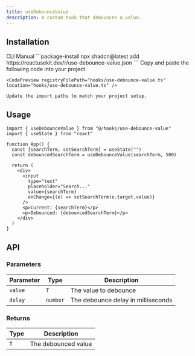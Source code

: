 ```yaml
---
title: useDebounceValue
description: A custom hook that debounces a value.
---
```


## Installation

<CodeTabs>
  <TabsList>
    <TabsTrigger value="cli">CLI</TabsTrigger>
    <TabsTrigger value="manual">Manual</TabsTrigger>
  </TabsList>
  
  <TabsContent value="cli">
    ```package-install
    npx shadcn@latest add https://reactusekit.dev/r/use-debounce-value.json
    ```
  </TabsContent>

  <TabsContent value="manual">
    Copy and paste the following code into your project.

    <CodePreview registryFilePath="hooks/use-debounce-value.ts" location="hooks/use-debounce-value.ts" />

    Update the import paths to match your project setup.

  </TabsContent>
</CodeTabs>

## Usage

```tsx
import { useDebounceValue } from "@/hooks/use-debounce-value"
import { useState } from "react"

function App() {
  const [searchTerm, setSearchTerm] = useState("")
  const debouncedSearchTerm = useDebounceValue(searchTerm, 500)

  return (
    <div>
      <input
        type="text"
        placeholder="Search..."
        value={searchTerm}
        onChange={(e) => setSearchTerm(e.target.value)}
      />
      <p>Current: {searchTerm}</p>
      <p>Debounced: {debouncedSearchTerm}</p>
    </div>
  )
}
```

## API

### Parameters

| Parameter | Type     | Description                        |
| --------- | -------- | ---------------------------------- |
| `value`   | `T`      | The value to debounce              |
| `delay`   | `number` | The debounce delay in milliseconds |

### Returns

| Type | Description         |
| ---- | ------------------- |
| `T`  | The debounced value |
